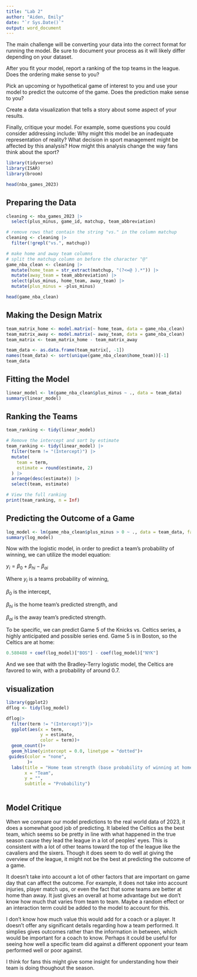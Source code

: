 ```yaml
---
title: "Lab 2"
author: "Aiden, Emily"
date: "`r Sys.Date()`"
output: word_document
---
```


<!-- The main goal is to apply the Bradley-Terry model on a dataset from the sport of your choice (preferably something current vs. historical data). This does NOT have to match your team sport. -->

The main challenge will be converting your data into the correct format for running the model. Be sure to document your process as it will likely differ depending on your dataset.

After you fit your model, report a ranking of the top teams in the league. Does the ordering make sense to you?

Pick an upcoming or hypothetical game of interest to you and use your model to predict the outcome of the game. Does the prediction make sense to you?

Create a data visualization that tells a story about some aspect of your results.

Finally, critique your model. For example, some questions you could consider addressing include: Why might this model be an inadequate representation of reality? What decision in sport management might be affected by this analysis? How might this analysis change the way fans think about the sport?

```r
library(tidyverse)
library(ISAR)
library(broom)

head(nba_games_2023)
```

## Preparing the Data

```r
cleaning <- nba_games_2023 |>
  select(plus_minus, game_id, matchup, team_abbreviation)

# remove rows that contain the string "vs." in the column matchup
cleaning <- cleaning |>
  filter(!grepl("vs.", matchup))

# make home and away team columns
# split the matchup column on before the character "@" 
game_nba_clean <- cleaning |>
  mutate(home_team = str_extract(matchup, "(?<=@ ).*")) |>
  mutate(away_team = team_abbreviation) |>
  select(plus_minus, home_team, away_team) |>
  mutate(plus_minus = -plus_minus)

head(game_nba_clean)
```

## Making the Design Matrix
```r
team_matrix_home <- model.matrix(~ home_team, data = game_nba_clean)
team_matrix_away <- model.matrix(~ away_team, data = game_nba_clean)
team_matrix <- team_matrix_home - team_matrix_away 

team_data <- as.data.frame(team_matrix[, -1])     
names(team_data) <- sort(unique(game_nba_clean$home_team))[-1]
team_data
```

## Fitting the Model
```r
linear_model <- lm(game_nba_clean$plus_minus ~ ., data = team_data)               
summary(linear_model)
```

## Ranking the Teams
```r
team_ranking <- tidy(linear_model)

# Remove the intercept and sort by estimate
team_ranking <- tidy(linear_model) |>
  filter(term != "(Intercept)") |>
  mutate(
    team = term,
    estimate = round(estimate, 2)
  ) |>
  arrange(desc(estimate)) |>
  select(team, estimate)

# View the full ranking
print(team_ranking, n = Inf)

```

## Predicting the Outcome of a Game

```r

log_model <- lm(game_nba_clean$plus_minus > 0 ~ ., data = team_data, family = binomial())               
summary(log_model)

```

Now with the logistic model, in order to predict a team's probability of winning, we can utilize the model equation:

$y_i = \beta_0 + \beta_{hi} - \beta_{ai}$

Where $y_i$ is a teams probability of winning,

$\beta_0$ is the intercept,

$\beta_{hi}$ is the home team's predicted strength, and

$\beta_{ai}$ is the away team's predicted strength.

To be specific, we can predict Game 5 of the Knicks vs. Celtics series, a highly anticipated and possible series end. Game 5 is in Boston, so the Celtics are at home:

```r
0.580488 + coef(log_model)["BOS"] - coef(log_model)["NYK"]
```

And we see that with the Bradley-Terry logistic model, the Celtics are favored to win, with a probability of around 0.7.

## visualization

```r
library(ggplot2)
dflog <- tidy(log_model)

dflog|>
  filter(term != "(Intercept)")|>
  ggplot(aes(x = term,
             y = estimate,
             color = term))+
  geom_count()+
  geom_hline(yintercept = 0.0, linetype = "dotted")+
 guides(color = "none",
        )+
  labs(title = "Home team strength (base probability of winning at home) ",
       x = "Team",
       y = "",
       subtitle = "Probability")
  
```

## Model Critique

When we compare our model predictions to the real world data of 2023, it does a somewhat good job of predicting. It labeled the Celtics as the best team, which seems so be pretty in line with what happened in the true season cause they lead the league in a lot of peoples' eyes. This is consistent with a lot of other teams toward the top of the league like the cavaliers and the sixers. Though it does seem to do well at giving the overview of the league, it might not be the best at predicting the outcome of a game.

It doesn't take into account a lot of other factors that are important on game day that can affect the outcome. For example, it does not take into account injuries, player match ups, or even the fact that some teams are better at home than away. It just gives an overall at home advantage but we don't know how much that varies from team to team. Maybe a random effect or an interaction term could be added to the model to account for this. 

I don't know how much value this would add for a coach or a player. It doesn't offer any significant details regarding how a team performed. It simplies gives outcomes rather than the information in between, which would be important for a coach to know. Perhaps it could be useful for seeing how well a specific team did against a different opponent your team performed well or poor against.

I think for fans this might give some insight for understanding how their team is doing thoughout the season.